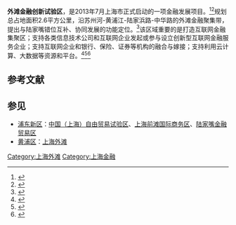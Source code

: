 {{expand|time=2013-07-21T11:37:48+00:00}}
{{SH Future infrastructure}}
'''外滩金融创新试验区'''，是2013年7月上海市正式启动的一项金融发展项目。<ref>{{cite news |title=上海试水外滩金融创新试验区_中国经济网——国家经济门户 |url=http://district.ce.cn/newarea/roll//201309/09/t20130909_1450948.shtml |accessdate=2021-11-09 |work=中国经济网 |archive-date=2021-11-09 |archive-url=https://web.archive.org/web/20211109084530/http://district.ce.cn/newarea/roll//201309/09/t20130909_1450948.shtml |dead-url=no }}</ref><ref>{{cite news |title=打造外滩金融创新试验区- 中国日报网 |url=http://covid-19.chinadaily.com.cn/hqgj/jryw/2013-07-22/content_9638591.html |accessdate=2021-11-09 |work=中国日报网 |archive-date=2021-11-09 |archive-url=https://web.archive.org/web/20211109085703/http://covid-19.chinadaily.com.cn/hqgj/jryw/2013-07-22/content_9638591.html |dead-url=no }}</ref>规划总占地面积2.6平方公里，沿苏州河-黄浦江-陆家浜路-中华路的外滩金融聚集带，提出与陆家嘴错位互补、协同发展的功能定位。<ref>{{cite news |title=外滩金融创新试验区实施细则发布 允许获批企业冠名“外滩” |url=https://china.huanqiu.com/article/9CaKrnJCbFK |accessdate=2021-11-09 |work=环球网 |archive-date=2021-11-09 |archive-url=https://web.archive.org/web/20211109110308/https://china.huanqiu.com/article/9CaKrnJCbFK |dead-url=no }}</ref>该区域重要的是打造互联网金融集聚区；支持各类信息技术公司和互联网企业发起或参与设立创新型互联网金融服务企业；支持互联网企业和银行、保险、证券等机构的融合与嫁接；支持利用云计算、大数据等资源和平台。<ref>{{cite web | url=http://finance.qq.com/a/20130720/006214.htm | title=上海启动建设外滩金融创新试验区 | publisher=新华网 | date=2013-07-20 | accessdate=2013-07-21 | archive-date=2019-11-03 | archive-url=https://web.archive.org/web/20191103115436/https://finance.qq.com/a/20130720/006214.htm | dead-url=no }}</ref><ref>{{cite web | url=http://news.sina.com.cn/o/2013-07-21/125927729272.shtml | title=外滩将建金融创新试验区 | publisher=新闻晚报 | date=2013年7月21日 | accessdate=2013-07-21 | archive-date=2016-03-04 | archive-url=https://web.archive.org/web/20160304091027/http://news.sina.com.cn/o/2013-07-21/125927729272.shtml | dead-url=no }}</ref><ref>{{cite news |title=上海外滩金融试验区细则：接洽的互联网金融和民营金融 |url=http://news.cnr.cn/native/city/201309/t20130909_513546224.shtml |accessdate=2021-11-09 |work=中国广播网 |archive-date=2021-11-09 |archive-url=https://web.archive.org/web/20211109213123/http://news.cnr.cn/native/city/201309/t20130909_513546224.shtml |dead-url=no }}</ref>

== 参考文献 ==
{{Reflist}}

== 参见 ==
* [[浦东新区|浦东新区]]：[[中国（上海）自由贸易试验区|中国（上海）自由贸易试验区]]、[[上海前滩国际商务区|上海前滩国际商务区]]、[[陆家嘴金融贸易区|陆家嘴金融贸易区]]
* [[黄浦区|黄浦区]]：[[上海外滩|上海外滩]]

[[Category:上海外滩|Category:上海外滩]]
[[Category:上海金融|Category:上海金融]]